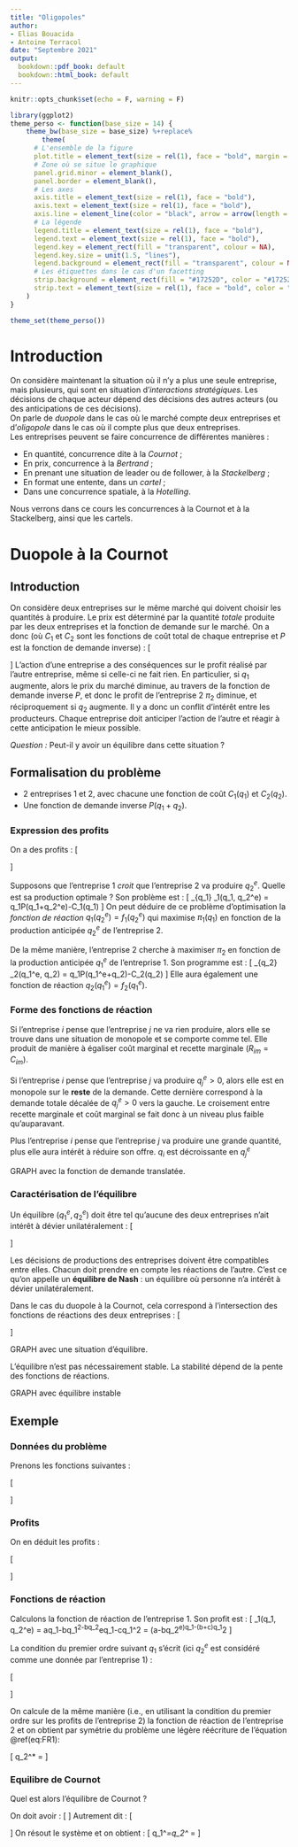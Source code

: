 ```yaml
---
title: "Oligopoles"
author:
- Elias Bouacida
- Antoine Terracol
date: "Septembre 2021"
output:
  bookdown::pdf_book: default
  bookdown::html_book: default
---
```




```r
knitr::opts_chunk$set(echo = F, warning = F)
```

```r
library(ggplot2)
theme_perso <- function(base_size = 14) {
    theme_bw(base_size = base_size) %+replace%
        theme(
      # L'ensemble de la figure
      plot.title = element_text(size = rel(1), face = "bold", margin = margin(0,0,5,0), hjust = 0),
      # Zone où se situe le graphique
      panel.grid.minor = element_blank(),
      panel.border = element_blank(),
      # Les axes
      axis.title = element_text(size = rel(1), face = "bold"),
      axis.text = element_text(size = rel(1), face = "bold"),
      axis.line = element_line(color = "black", arrow = arrow(length = unit(0.3, "lines"), type = "closed")),
      # La légende
      legend.title = element_text(size = rel(1), face = "bold"),
      legend.text = element_text(size = rel(1), face = "bold"),
      legend.key = element_rect(fill = "transparent", colour = NA),
      legend.key.size = unit(1.5, "lines"),
      legend.background = element_rect(fill = "transparent", colour = NA),
      # Les étiquettes dans le cas d'un facetting
      strip.background = element_rect(fill = "#17252D", color = "#17252D"),
      strip.text = element_text(size = rel(1), face = "bold", color = "white", margin = margin(5,0,5,0))
    )
}

theme_set(theme_perso())
```

# Introduction

On considère maintenant la situation où il n'y a plus une seule entreprise, mais plusieurs, qui sont en situation d'*interactions stratégiques*.
Les décisions de chaque acteur dépend des décisions des autres acteurs (ou des anticipations de ces décisions).  
On parle de *duopole* dans le cas où le marché compte deux entreprises et d'*oligopole* dans le cas où il compte plus que deux entreprises.  
Les entreprises peuvent se faire concurrence de différentes manières :

- En quantité, concurrence dite à la *Cournot* ;
- En prix, concurrence à la *Bertrand* ;
- En prenant une situation de leader ou de follower, à la *Stackelberg* ;
- En format une entente, dans un *cartel* ;
- Dans une concurrence spatiale, à la *Hotelling*.

Nous verrons dans ce cours les concurrences à la Cournot et à la Stackelberg, ainsi que les cartels.


# Duopole à la Cournot

## Introduction

On considère deux entreprises sur le même marché qui doivent choisir les quantités à produire.
Le prix est déterminé par la quantité *totale* produite par les deux entreprises et la fonction de demande sur le marché.
On a donc (où $C_1$ et $C_2$ sont les fonctions de coût total de chaque entreprise et $P$ est la fonction de demande inverse) :
\[
\begin{array}{rcl}
\pi_1(q_1, q_2) &=& P(q_1+q_2)\cdot q_1-C_1(q_1)\\
\pi_2(q_1, q_2) &=& P(q_1+q_2)\cdot q_2-C_2(q_2)
\end{array}
\]
L'action d'une entreprise a des conséquences sur le profit réalisé par l'autre entreprise, même si celle-ci ne fait rien.
En particulier, si $q_1$ augmente, alors le prix du marché diminue, au travers de la fonction de demande inverse $P$, et donc le profit de l'entreprise 2 $\pi_2$ diminue, et réciproquement si $q_2$ augmente.
Il y a donc un conflit d'intérêt entre les producteurs.
Chaque entreprise doit anticiper l'action de l'autre et réagir à cette anticipation le mieux possible.

*Question :* Peut-il y avoir un équilibre dans cette situation ?

## Formalisation du problème

- 2 entreprises 1 et 2, avec chacune une fonction de coût $C_1(q_1)$ et $C_2(q_2)$.
- Une fonction de demande inverse $P(q_1+q_2)$.

### Expression des profits

On a des profits :
\[
\begin{array}{rcl}
\pi_1(q_1, q_2) &=& P(q_1+q_2)\cdot q_1-C_1(q_1)\\
\pi_2(q_1, q_2) &=& P(q_1+q_2)\cdot q_2-C_2(q_2)
\end{array}
\]

Supposons que l'entreprise 1 *croit* que l'entreprise 2 va produire $q_2^e$. 
Quelle est sa production optimale ?
Son problème est :
\[
\max_{q_1} \pi_1(q_1, q_2^e) =  q_1P(q_1+q_2^e)-C_1(q_1)
\]
On peut déduire de ce problème d'optimisation la *fonction de réaction* $q_1(q_2^e)=f_1(q_2^e)$ qui maximise $\pi_1(q_1)$ en fonction de la production anticipée $q_2^e$ de l'entreprise 2.

De la même manière, l'entreprise 2 cherche à maximiser $\pi_2$ en fonction de la production anticipée $q_1^e$ de l'entreprise 1.
Son programme est :
\[
\max_{q_2} \pi_2(q_1^e, q_2) =  q_1P(q_1^e+q_2)-C_2(q_2)
\]
Elle aura également une fonction de réaction $q_2(q_1^e)=f_2(q_1^e)$.

### Forme des fonctions de réaction

Si l'entreprise $i$ pense que l'entreprise $j$ ne va rien produire, alors elle se trouve dans une situation de monopole et se comporte comme tel.
Elle produit de manière à égaliser coût marginal et recette marginale ($R_{im}=C_{im}$).

Si l'entreprise $i$ pense que l'entreprise $j$ va produire $q_j^e>0$, alors elle est en monopole sur le **reste** de la demande.
Cette dernière correspond à la demande totale décalée de $q_j^e>0$ vers la gauche.
Le croisement entre recette marginale et coût marginal se fait donc à un niveau plus faible qu'auparavant.

Plus l'entreprise $i$ pense que l'entreprise $j$ va produire une grande quantité, plus elle aura intérêt à réduire son offre.
$q_i$ est décroissante en $q_j^e$

GRAPH avec la fonction de demande translatée.

### Caractérisation de l'équilibre

Un équilibre $(q_1^e, q_2^e)$ doit être tel qu'aucune des deux entreprises n'ait intérêt à dévier unilatéralement :
\[
\begin{array}{rcl}
\pi_1(q_1^e, q_2^e) &\geq& \pi_1(q_1, q_2^e)\quad \forall q_1\\
\pi_2(q_1^e, q_2^e) &\geq& \pi_2(q_1^e, q_2)\quad \forall q_2
\end{array}
\]

Les décisions de productions des entreprises doivent être compatibles entre elles.
Chacun doit prendre en compte les réactions de l'autre.
C'est ce qu'on appelle un **équilibre de Nash** : un équilibre où personne n'a intérêt à dévier unilatéralement.

Dans le cas du duopole à la Cournot, cela correspond à l'intersection des fonctions de réactions des deux entreprises :
\[
\begin{array}{rcl}
q_1^e&=&f_1(q_2^e)\\
q_2^e&=&f_2(q_1^e)
\end{array}
\]

GRAPH avec une situation d'équilibre.

L'équilibre n'est pas nécessairement stable.
La stabilité dépend de la pente des fonctions de réactions.

GRAPH avec équilibre instable

## Exemple

### Données du problème

Prenons les fonctions suivantes :

\[
\begin{array}{r}
P(q_1+q_2) = a - b(q_1+q_2)\\
C_1(q_1) = cq^2_1 \\
C_2(q_2) = cq^2_2 \\
\end{array}
\]

### Profits

On en déduit les  profits :

\[
\begin{array}{rcl}
\pi_1(q_1, q_2) &=& \left(a-b(q_1+q_2)\right)q_1-cq_1^2\\
\pi_2(q_1, q_2) &=& \left(a-b(q_1+q_2)\right)q_2-cq_2^2
\end{array}
\]


### Fonctions de réaction 

Calculons la fonction de réaction de l'entreprise 1.
Son profit est :
\[
\pi_1(q_1, q_2^e) = aq_1-bq_1^2-bq_2^eq_1-cq_1^2 = (a-bq_2^e)q_1-(b+c)q_1^2
\]

La condition du premier ordre suivant $q_1$ s'écrit (ici $q_2^e$ est considéré comme une donnée par l'entreprise 1) :

\[
\begin{array}{crcl}
&\frac{\partial \pi_1}{\partial q_1}&=&0\\
\Leftrightarrow & (a-bq_2^e)-2(b+c)q_1^* &=& 0\\
\Leftrightarrow & q_1^* &=& \frac{(a-bq_2^e)}{2(b+c)}
(\#eq:FR1)
\end{array}
\]

On calcule de la même manière (i.e., en utilisant la condition du premier ordre sur les profits de l'entreprise 2) la fonction de réaction de l'entreprise 2 et on obtient par symétrie du problème une légère réécriture de l'équation \@ref(eq:FR1):

\[
q_2^* = \frac{(a-bq_1^e)}{2(b+c)}
\]

### Equilibre de Cournot

Quel est alors l'équilibre de Cournot ?

On doit avoir :
\[
\begin{array}{rcl}
f_1(q_2^*) &=& q_1^*\\
f_2(q_1^*) &=& q_2^*\\
\end{array}
\]
Autrement dit :
\[
\begin{array}{rcl}
q_1^* &=& \frac{(a-bq_2^*)}{2(b+c)} \\
q_2^* &=&\frac{(a-bq_1^*)}{2(b+c)}\\
\end{array}
\]
On résout le système et on obtient :
\[
q_1^*=q_2^* = \frac{a}{3b+2c}
\]
